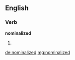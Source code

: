 ==English==

===Verb===
'''nominalized'''

# {{past of|[[nominalize]]}}

[[de:nominalized]]
[[mg:nominalized]]